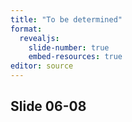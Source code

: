 ```yaml
---
title: "To be determined"
format: 
  revealjs:
    slide-number: true
    embed-resources: true
editor: source
---
```


## Slide 06-08

::: notes

:::

